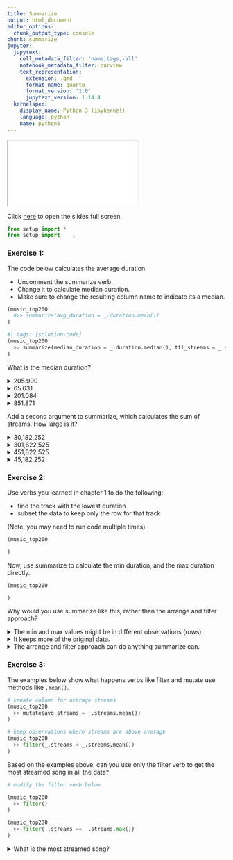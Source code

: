 ```yaml
---
title: Summarize
output: html_document
editor_options:
  chunk_output_type: console
chunk: summarize
jupyter:
  jupytext:
    cell_metadata_filter: 'name,tags,-all'
    notebook_metadata_filter: purview
    text_representation:
      extension: .qmd
      format_name: quarto
      format_version: '1.0'
      jupytext_version: 1.14.4
  kernelspec:
    display_name: Python 3 (ipykernel)
    language: python
    name: python3
---
```



```{=html}
<iframe class="slide-deck" src="../slides/03a-slides.html"></iframe>
```

Click [here](../slides/03a-slides.qmd) to open the slides full screen.


```python
from setup import *
from setup import ___, _
```


### Exercise 1:

The code below calculates the average duration.

* Uncomment the summarize verb.
* Change it to calculate median duration.
* Make sure to change the resulting column name to indicate its a median.

```python
(music_top200
  #>> summarize(avg_duration = _.duration.mean())
)
```

```python
#| tags: [solution-code]
(music_top200
  >> summarize(median_duration = _.duration.median(), ttl_streams = _.streams.sum())
)
```

What is the median duration?

<details><summary>205.990</summary>Incorrect</details>
<details><summary>65.631</summary>Incorrect</details>
<details><summary>201.084</summary>That's right!</details>
<details><summary>851.871</summary>Incorrect</details>

Add a second argument to summarize, which calculates the sum of streams. How large is it?

<details><summary>30,182,252</summary>Incorrect</details>
<details><summary>301,822,525</summary>That's right!</details>
<details><summary>451,822,525</summary>Incorrect</details>
<details><summary>45,182,252</summary>Incorrect</details>

### Exercise 2:

Use verbs you learned in chapter 1 to do the following:

* find the track with the lowest duration
* subset the data to keep only the row for that track

(Note, you may need to run code multiple times)

```python
(music_top200

)
```

Now, use summarize to calculate the min duration, and the max duration directly.

```python
(music_top200

)
```

Why would you use summarize like this, rather than the arrange and filter approach?

<details><summary>The min and max values might be in different observations (rows).</summary>That's right. Filter keeps specific rows, but summarize can collect values from across rows.</details>
<details><summary>It keeps more of the original data.</summary>Try again. Filter keeps all the variables (columns), while summarize will remove most of them.</details>
<details><summary>The arrange and filter approach can do anything summarize can.</summary>Try again.</details>

### Exercise 3:

The examples below show what happens verbs like filter and mutate use methods like `.mean()`.

```python
# create column for average streams
(music_top200
  >> mutate(avg_streams = _.streams.mean())
)
```

```python
# keep observations where streams are above average
(music_top200
  >> filter(_.streams < _.streams.mean())
)
```

Based on the examples above, can you use only the filter verb to get the most streamed song in all the data?

```python
# modify the filter verb below

(music_top200
  >> filter()
)
```

```python
(music_top200
  >> filter(_.streams == _.streams.max())
)
```

<details><summary>What is the most streamed song?</summary>The Box by Roddy Ricch</details>
